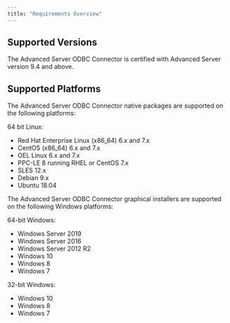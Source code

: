 ```yaml
---
title: "Requirements Overview"
---
```




## Supported Versions



The Advanced Server ODBC Connector is certified with Advanced Server version 9.4 and above.

## Supported Platforms

The Advanced Server ODBC Connector native packages are supported on the following platforms:

64 bit Linux:

-   Red Hat Enterprise Linux (x86\_64) 6.x and 7.x
-   CentOS (x86\_64) 6.x and 7.x
-   OEL Linux 6.x and 7.x
-   PPC-LE 8 running RHEL or CentOS 7.x
-   SLES 12.x
-   Debian 9.x
-   Ubuntu 18.04

The Advanced Server ODBC Connector graphical installers are supported on the following Windows platforms:

64-bit Windows:

-   Windows Server 2019
-   Windows Server 2016
-   Windows Server 2012 R2
-   Windows 10
-   Windows 8
-   Windows 7

32-bit Windows:

-   Windows 10
-   Windows 8
-   Windows 7
